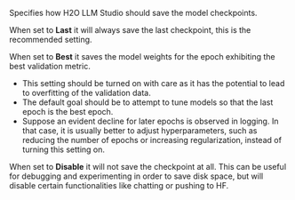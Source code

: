 Specifies how H2O LLM Studio should save the model checkpoints.

When set to **Last** it will always save the last checkpoint, this is the recommended setting.

When set to **Best** it saves the model weights for the epoch exhibiting the best validation metric.
- This setting should be turned on with care as it has the potential to lead to overfitting of the validation data. 
- The default goal should be to attempt to tune models so that the last epoch is the best epoch.  
- Suppose an evident decline for later epochs is observed in logging. In that case, it is usually better to adjust hyperparameters, such as reducing the number of epochs or increasing regularization, instead of turning this setting on.

When set to **Disable** it will not save the checkpoint at all. This can be useful for debugging and experimenting in order to save disk space, but will disable certain functionalities like chatting or pushing to HF.
